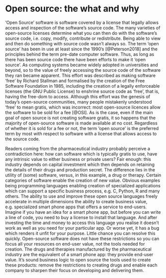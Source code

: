 # Open source: the what and why 

'Open Source' software is software covered by a license that legally allows access and inspection of the software's source code. The many varieties of open-source licenses determine what you can then do with the software's source code, i.e.  copy, modify, contribute or redistribute. Being able to view and then do something with source code wasn't always so. The term 'open source' has been in use at least since the 1990's [@Peterson2018] and the principles behind the term pre-date computer software. Thus, as long as there has been source code there have been efforts to make it 'open source'. As computing systems became widely adopted in universities and beyond, so to the value of freely accessing the source code of the software they ran became apparent. This effort was described as making software 'free' by Richard Stallman and formalised by the creation of the Free Software Foundation in 1985, including the creation of a legally enforceable licenses (the GNU Public License) to enshrine source code as 'free', that is, having the free-dom to access. Although this effort was the genesis of today's open-source communities, many people mistakenly understood 'free' to mean gratis, which was incorrect: most open-source licences allow the software to be sold for a fee [@OSI]. As is the case, even if the main goal of open source is not creating software gratis, it so happens that the majority of open-source software is made available at no cost.  Regardless of whether it is sold for a fee or not, the term 'open source' is the preferred term by most with respect to software with a license that allows access to the source code. 

Readers coming from the pharmaceutical industry probably perceive a contradiction here: how can software which is typically gratis to use, have any intrinsic value to either business or private users? Fair enough: this industry depends on capital investment which then depends on retaining the details of their drugs and production secret. The difference lies in the utility of (some) software, versus, in this example, a drug or therapy. Certain categories of software enable the creation of new value. Obvious examples being programming languages enabling creation of specialized applications which can support a specific business process, e.g. C, Python, R and many others. The ability to use and improve these open source languages freely accelerate in multiple dimensions the ability to create business value, e.g. specialized smart phone apps that offers a service to end-users. Imagine if you have an idea for a smart phone app, but before you can write a line of code, you need to buy a license to install that language. And after investing the time and money to access this language you realise it doesn't work as well as you need for your particular app. Or worse yet, it has a bug which renders it unfit for your purpose. Little chance you can resolve this quickly. Open-source software does not have these restrictions so you can focus all your resources on end-user value, not the tools needed for creation. The drugs and therapies manufactured by the pharmaceutical industry are the equivalent of a smart phone app: they provide end-user value. It’s sound business logic to open source the tools used to create these products: remove the restrictions to creating drugs and enable each company to sharpen their focus on developing and delivering them. 
